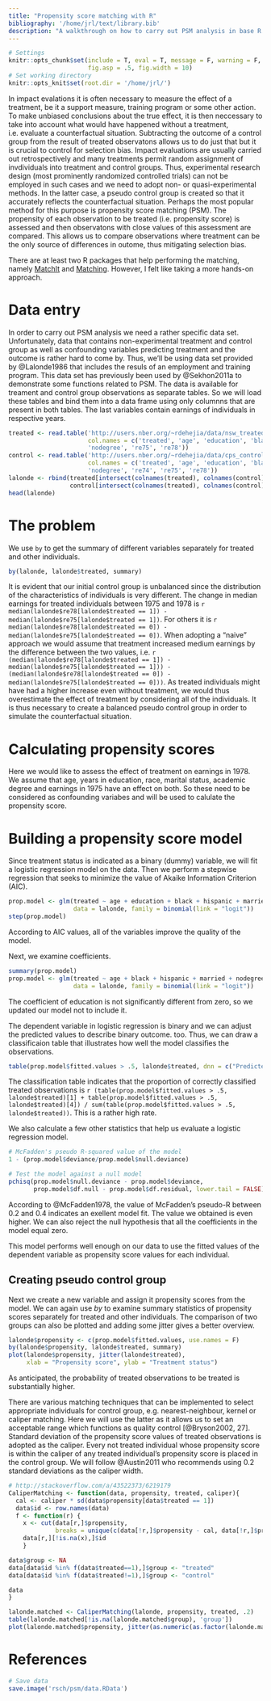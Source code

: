 ```yaml
---
title: "Propensity score matching with R"
bibliography: '/home/jrl/text/library.bib'
description: "A walkthrough on how to carry out PSM analysis in base R."
---
```


```r
# Settings
knitr::opts_chunk$set(include = T, eval = T, message = F, warning = F, 
                      fig.asp = .5, fig.width = 10)
# Set working directory
knitr::opts_knit$set(root.dir = '/home/jrl/') 
```

In impact evalations it is often necessary to measure the effect of a treatment, be it a support measure, training program or some other action. To make unbiased conclusions about the true effect, it is then neccessary to take into account what would have happened without a treatment, i.e. evaluate a counterfactual situation. Subtracting the outcome of a control group from the result of treated observatons allows us to do just that but it is crucial to control for selection bias. Impact evaluations are usually carried out retrospectively and many treatments permit random assignment of invdividuals into treatment and control groups. Thus, experimental research design (most prominently randomized controlled trials) can not be employed in such cases and we need to adopt non- or quasi-experimental methods. In the latter case, a pseudo control group is created so that it accurately reflects the counterfactual situation. Perhaps the most popular method for this purpose is  propensity score matching (PSM). The propensity of each observation to be treated (i.e. propensity score) is assessed and then observatons with close values of this assessment are compared. This allows us to compare observations where treatment can be the only source of differences in outome, thus mitigating selection bias.

There are at least two R packages that help performing the matching, namely [MatchIt](https://cran.r-project.org/package=MatchIt) and [Matching](https://cran.r-project.org/package=Matching). However, I felt like taking a more hands-on approach.

# Data entry

In order to carry out PSM analysis we need a rather specific data set. Unfortunately, data that contains non-experimental treatment and control group as well as confounding variables predicting treatment and the outcome is rather hard to come by. Thus, we'll be using data set provided by @Lalonde1986 that includes the resuls of an employment and training program. This data set has previously been used by @Sekhon2011a to demonstrate some functions related to PSM. The data is available for treament and control group observations as separate tables. So we will load these tables and bind them into a data frame using only columnns that are present in both tables. The last variables contain earnings of individuals in respective years.

```r
treated <- read.table('http://users.nber.org/~rdehejia/data/nsw_treated.txt',
                      col.names = c('treated', 'age', 'education', 'black', 'hispanic', 'married',
                      'nodegree', 're75', 're78'))
control <- read.table('http://users.nber.org/~rdehejia/data/cps_controls.txt',
                      col.names = c('treated', 'age', 'education', 'black', 'hispanic', 'married',
                      'nodegree', 're74', 're75', 're78'))
lalonde <- rbind(treated[intersect(colnames(treated), colnames(control))],
                 control[intersect(colnames(treated), colnames(control))])
head(lalonde)
```

# The problem

We use `by` to get the summary of different variables separately for treated and other individuals.

```r
by(lalonde, lalonde$treated, summary)
```

It is evident that our initial control group is unbalanced since the distribution of the characteristics of individuals is very different. The change in median earnings for treated individuals between 1975 and 1978 is `r median(lalonde$re78[lalonde$treated == 1]) - median(lalonde$re75[lalonde$treated == 1])`. For others it is `r median(lalonde$re78[lalonde$treated == 0]) - median(lalonde$re75[lalonde$treated == 0])`. When adopting a "naive" approach we would assume that treatment increased medium earnings by the difference between the two values, i.e. `r (median(lalonde$re78[lalonde$treated == 1]) - median(lalonde$re75[lalonde$treated == 1])) - (median(lalonde$re78[lalonde$treated == 0]) - median(lalonde$re75[lalonde$treated == 0]))`. As treated individuals might have had a higher increase even without treatment, we would thus overestimate the effect of treatment by considering all of the individuals. It is thus necessary to create a balanced pseudo control group in order to simulate the counterfactual situation.

# Calculating propensity scores

Here we would like to assess the effect of treatment on earnings in 1978. We assume that age, years in education, race, marital status, academic degree and earnings in 1975 have an effect on both. So these need to be considered as confounding variabes and will be used to calulate the propensity score.

# Building a propensity score model

Since treatment status is indicated as a binary (dummy) variable, we will fit a logistic regression model on the data. Then we perform a stepwise regression that seeks to minimize the value of Akaike Information Criterion (AIC).

```r
prop.model <- glm(treated ~ age + education + black + hispanic + married + nodegree + re75, 
                  data = lalonde, family = binomial(link = "logit"))
step(prop.model)
```

According to AIC values, all of the variables improve the quality of the model. 

Next, we examine coefficients.

```r
summary(prop.model)
prop.model <- glm(treated ~ age + black + hispanic + married + nodegree + re75, 
                  data = lalonde, family = binomial(link = "logit"))
```

The coefficient of education is not significantly different from zero, so we updated our model not to include it. 

The dependent variable in logistic regression is binary and we can adjust the predicted values to describe binary outcome. too. Thus, we can draw a classificaion table that illustrates how well the model classifies the observations.

```r
table(prop.model$fitted.values > .5, lalonde$treated, dnn = c("Predicted", "True"))
```

The classification table indicates that the proportion of correctly classified treated observations is `r (table(prop.model$fitted.values > .5, lalonde$treated)[1] + table(prop.model$fitted.values > .5, lalonde$treated)[4]) / sum(table(prop.model$fitted.values > .5, lalonde$treated))`. This is a rather high rate.

We also calculate a few other statistics that help us evaluate a logistic regression model.

```r
# McFadden's pseudo R-squared value of the model
1 - (prop.model$deviance/prop.model$null.deviance)

# Test the model against a null model
pchisq(prop.model$null.deviance - prop.model$deviance, 
       prop.model$df.null - prop.model$df.residual, lower.tail = FALSE)
```

According to @McFadden1978, the value of McFadden's pseudo-R between 0.2 and 0.4 indicates an exellent model fit. The value we obtained is even higher. We can also reject the null hypothesis that all the coefficients in the model equal zero.

This model performs well enough on our data to use the fitted values of the dependent variable as propensity score values for each individual.

## Creating pseudo control group

Next we create a new variable and assign it propensity scores from the model. We can again use *by* to examine summary statistics of propensity scores separately for treated and other individuals. The comparison of two groups can also be plotted and adding some jitter gives a better overview.

```r
lalonde$propensity <- c(prop.model$fitted.values, use.names = F)
by(lalonde$propensity, lalonde$treated, summary)
plot(lalonde$propensity, jitter(lalonde$treated), 
     xlab = "Propensity score", ylab = "Treatment status")
```

As anticipated, the probability of treated observations to be treated is substantially higher.

There are various matching techniques that can be implemented to select appropriate individuals for control group, e.g. nearest-neighbour, kernel or caliper matching. Here we will use the latter as it allows us to set an acceptable range which functions as quality control [@Bryson2002, 27]. Standard deviation of the propensity score values of treated observations is adopted as the caliper. Every not treated individual whose propensity score is within the caliper of any treated individual's propensity score is placed in the control group. We will follow @Austin2011 who recommends using 0.2 standard deviations as the caliper width.

```r
# http://stackoverflow.com/a/43522373/6219179
CaliperMatching <- function(data, propensity, treated, caliper){
  cal <- caliper * sd(data$propensity[data$treated == 1])
  data$id <- row.names(data)
  f <- function(r) {
    x <- cut(data[r,]$propensity, 
             breaks = unique(c(data[!r,]$propensity - cal, data[!r,]$propensity + cal)))
    data[r,][!is.na(x),]$id
    }

data$group <- NA
data[data$id %in% f(data$treated==1),]$group <- "treated"
data[data$id %in% f(data$treated!=1),]$group <- "control"

data
}

lalonde.matched <- CaliperMatching(lalonde, propensity, treated, .2)
table(lalonde.matched[!is.na(lalonde.matched$group), 'group'])
plot(lalonde.matched$propensity, jitter(as.numeric(as.factor(lalonde.matched$group))))
```

# References

```r
# Save data
save.image('rsch/psm/data.RData')
```